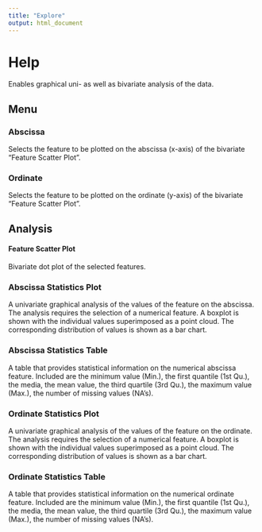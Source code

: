 ```yaml
---
title: "Explore"
output: html_document
---
```


# Help
Enables graphical uni- as well as bivariate analysis of the data.

## Menu

### Abscissa
Selects the feature to be plotted on the abscissa (x-axis) of the bivariate "Feature Scatter Plot".

### Ordinate
Selects the feature to be plotted on the ordinate (y-axis) of the bivariate "Feature Scatter Plot".

## Analysis

#### Feature Scatter Plot
Bivariate dot plot of the selected features.

### Abscissa Statistics Plot
A univariate graphical analysis of the values of the feature on the abscissa. The analysis requires the selection of a numerical feature. A boxplot is shown with the individual values superimposed as a point cloud. The corresponding distribution of values is shown as a bar chart.

### Abscissa Statistics Table
A table that provides statistical information on the numerical abscissa feature. Included are the minimum value (Min.), the first quantile (1st Qu.), the media, the mean value, the third quartile (3rd Qu.), the maximum value (Max.), the number of missing values (NA's).

### Ordinate Statistics Plot
A univariate graphical analysis of the values of the feature on the ordinate. The analysis requires the selection of a numerical feature. A boxplot is shown with the individual values superimposed as a point cloud. The corresponding distribution of values is shown as a bar chart.

### Ordinate Statistics Table
A table that provides statistical information on the numerical ordinate feature. Included are the minimum value (Min.), the first quantile (1st Qu.), the media, the mean value, the third quartile (3rd Qu.), the maximum value (Max.), the number of missing values (NA's).


